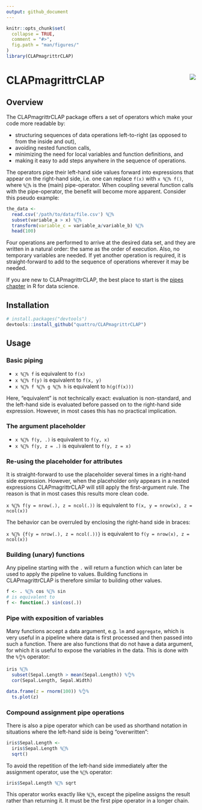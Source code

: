 ```yaml
---
output: github_document
---
```


<!-- README.md is generated from README.Rmd. Please edit that file -->

```r
knitr::opts_chunk$set(
  collapse = TRUE,
  comment = "#>",
  fig.path = "man/figures/"
)
library(CLAPmagrittrCLAP)
```

# CLAPmagrittrCLAP <img src="man/figures/logo.png" align="right" />


## Overview

The CLAPmagrittrCLAP package offers a set of operators which make your code more
readable by:

* structuring sequences of data operations left-to-right (as opposed to
  from the inside and out),
* avoiding nested function calls,
* minimizing the need for local variables and function definitions, and
* making it easy to add steps anywhere in the sequence of operations.

The operators pipe their left-hand side values forward into expressions that
appear on the right-hand side, i.e. one can replace `f(x)` with
`x %👏% f()`, where `%👏%` is the (main) pipe-operator. When coupling
several function calls with the pipe-operator, the benefit will become
more apparent. Consider this pseudo example:

```r
the_data <-
  read.csv('/path/to/data/file.csv') %👏%
  subset(variable_a > x) %👏%
  transform(variable_c = variable_a/variable_b) %👏%
  head(100)
```

Four operations are performed to arrive at the desired data set, and they
are written in a natural order: the same as the order of execution. Also, no
temporary variables are needed. If yet another operation is required, it is
straight-forward to add to the sequence of operations wherever it may be needed.

If you are new to CLAPmagrittrCLAP, the best place to start is the
[pipes chapter](http://r4ds.had.co.nz/pipes.html) in R for data science.

## Installation

```r
# install.packages("devtools")
devtools::install_github("quattro/CLAPmagrittrCLAP")
```

## Usage

### Basic piping

* `x %👏% f` is equivalent to `f(x)`
* `x %👏% f(y)` is equivalent to `f(x, y)`
* `x %👏% f %👏% g %👏% h` is equivalent to `h(g(f(x)))`

Here, "equivalent" is not technically exact: evaluation is non-standard,
and the left-hand side is evaluated before passed on to the right-hand side
expression. However, in most cases this has no practical implication.

### The argument placeholder

* `x %👏% f(y, .)` is equivalent to `f(y, x)`
* `x %👏% f(y, z = .)` is equivalent to `f(y, z = x)`

### Re-using the placeholder for attributes

It is straight-forward to use the placeholder several times
in a right-hand side expression. However, when the placeholder
only appears in a nested expressions CLAPmagrittrCLAP will still apply
the first-argument rule. The reason is that in most cases this
results more clean code.

`x %👏% f(y = nrow(.), z = ncol(.))` is equivalent to
   `f(x, y = nrow(x), z = ncol(x))`

The behavior can be
overruled by enclosing the right-hand side in braces:

`x %👏% {f(y = nrow(.), z = ncol(.))}` is equivalent to
   `f(y = nrow(x), z = ncol(x))`

### Building (unary) functions

Any pipeline starting with the `.` will return a function which can later
be used to apply the pipeline to values. Building functions in CLAPmagrittrCLAP
is therefore similar to building other values.

```r
f <- . %👏% cos %👏% sin
# is equivalent to
f <- function(.) sin(cos(.))
```

### Pipe with exposition of variables

Many functions accept a data argument, e.g. `lm` and `aggregate`, which
is very useful in a pipeline where data is first processed and then passed
into such a function. There are also functions that do not have a data
argument, for which it is useful to expose the variables in the data.
This is done with the `%👌%` operator:

```r
iris %👏%
  subset(Sepal.Length > mean(Sepal.Length)) %👌%
  cor(Sepal.Length, Sepal.Width)

data.frame(z = rnorm(100)) %👌%
  ts.plot(z)
```

### Compound assignment pipe operations

There is also a pipe operator which can be used as shorthand notation
in situations where the left-hand side is being "overwritten":

```r
iris$Sepal.Length <-
  iris$Sepal.Length %👏%
  sqrt()
```

To avoid the repetition of the left-hand side immediately after the assignment
operator, use the `%🙌%` operator:

```r
iris$Sepal.Length %🙌% sqrt
```

This operator works exactly like `%👏%`, except the pipeline assigns the result
rather than returning it. It must be the first pipe operator in a longer chain.
